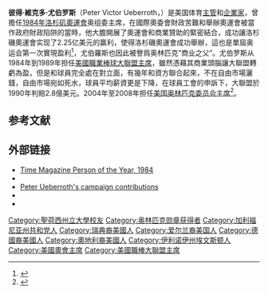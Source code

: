 {{Infobox officeholder
|name         = 彼得·尤伯罗斯<br>Peter Ueberroth
|honorific-suffix  = <small>[[奥林匹克勋章|奥林匹克勋章]]</small>
|image        = Peter Ueberroth 1985.jpg
|caption = 彼得·尤伯罗斯，攝於1985年
|imagesize    = 
|office       = [[美国奥林匹克与残疾人奥林匹克委员会|美国奥林匹克与残疾人奥林匹克委员会]]主席
|term_start   = 2004
|term_end     = 2008
|office1       = 美國職業棒球大聯盟主席
|order1        = 第六屆
|term_start1   = 1984年10月1日
|term_end1     = 1989年4月1日
|office2      = {{link-en|1984年洛杉磯奥林匹克运动会组织委员会主席|President of the Organising Committee for the Olympic Games}}
|term_start2  = 1980年8月3日
|term_end2    = 1984年8月12日
|birth_name   = Peter Victor Ueberroth
|birth_date   = {{birth date and age|1937|09|02}}
|birth_place  = {{flag|USA|1912}}[[伊利诺伊州|伊利诺伊州]][[埃文斯顿_(伊利诺伊州)|埃文斯顿]]
|death_date   = 
|death_place  =
|alma_mater   = [[聖荷西州立大學|聖荷西州立大學]]
|nationality  = 美國
}}'''彼得·維克多·尤伯罗斯'''（Peter Victor Ueberroth，{{bd|1937年|9月2日||}}）是美国体育[[主管|主管]]和[[企業家|企業家]]，曾擔任[[1984年夏季奥林匹克运动会|1984年洛杉矶奧運會]]奥组委主席，在國際奧委會財政苦難和舉辦奧運會被當作政府財政陷阱的當時，他大膽開展了奧運會和商業贊助的緊密結合，成功讓洛杉磯奧運會实现了2.25亿美元的赢利，使得洛杉磯奧運會成功舉辦，這也是單屆奥运会第一次實現盈利<ref>{{Cite web|title=奥林匹克“商业之父”：尤伯罗斯|url=http://2008.sohu.com/20080802/n258546252.shtml|accessdate=|author=搜狐体育|date=|format=|publisher=|language=}}</ref>，尤伯羅斯也因此被譽爲奥林匹克“商业之父”。尤伯罗斯从1984年到1989年担任[[美國職業棒球大聯盟|美國職業棒球大聯盟主席]]，雖然憑藉其商業頭腦讓大聯盟轉虧為盈，但是和球員完全處在對立面，有幾年和資方聯合起來，不在自由市場灑錢，自由市場宛如死水，球員平均薪資更是下降，在球員工會的申訴下，大聯盟於1990年判賠2.8億美元。2004年至2008年担任[[美国奥林匹克与残疾人奥林匹克委员会|美国奥林匹克委员会主席]]<ref>{{Cite news|url=https://www.nytimes.com/2008/10/03/sports/olympics/03usoc.html|title=U.S.O.C. Picks Video-Game Executive to Replace Ueberroth|author=Macur|first=Juliet|date=October 2, 2008|work=[[纽约时报|纽约时报]]|accessdate=October 3, 2008|archive-date=2021-09-12|archive-url=https://web.archive.org/web/20210912141337/https://www.nytimes.com/2008/10/03/sports/olympics/03usoc.html}}</ref>。

== 参考文献 ==
{{Reflist}}

== 外部链接 ==
{{Commons category|Peter Ueberroth}}
* [http://www.time.com/time/specials/packages/article/0,28804,1946375_1947772_1947762,00.html Time Magazine Person of the Year, 1984] {{Wayback|url=http://www.time.com/time/specials/packages/article/0,28804,1946375_1947772_1947762,00.html |date=20130826205406 }}
* {{Webarchive|url=https://web.archive.org/web/20010520041936/http://enel.net/beisbol/history/people/commissioner/ueberroth/ueberrot.html|date=May 20, 2001|title=PETER V. UEBERROTH by A. D. Suehsdorf}}
* [https://web.archive.org/web/20130530000311/http://newsmeat.com/sports_political_donations/Peter_Ueberroth.php Peter Ueberroth's campaign contributions]
* {{Cite web|title=Peter Ueberroth for Governor|url=http://www.peterforgovernor.com|access-date=2022-06-26|archive-date=2021-06-09|archive-url=https://web.archive.org/web/20210609054442/http://www.peterforgovernor.com/}}
* {{C-SPAN|Peter Ueberroth}}

{{美國奧會主席}}
{{Authority control}}

{{DEFAULTSORT:Ueberroth, Peter}}
[[Category:聖荷西州立大學校友|Category:聖荷西州立大學校友]]
[[Category:奥林匹克勋章获得者|Category:奥林匹克勋章获得者]]
[[Category:加利福尼亚州共和党人|Category:加利福尼亚州共和党人]]
[[Category:瑞典裔美國人|Category:瑞典裔美國人]]
[[Category:爱尔兰裔美国人|Category:爱尔兰裔美国人]]
[[Category:德國裔美國人|Category:德國裔美國人]]
[[Category:奧地利裔美國人|Category:奧地利裔美國人]]
[[Category:伊利诺伊州埃文斯顿人|Category:伊利诺伊州埃文斯顿人]]
[[Category:美國奧會主席|Category:美國奧會主席]]
[[Category:美國職棒大聯盟主席|Category:美國職棒大聯盟主席]]
